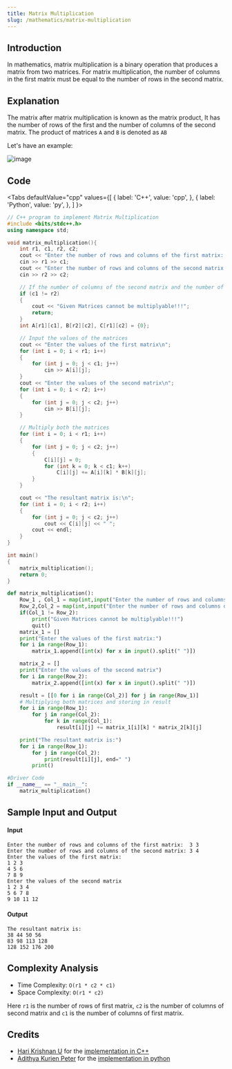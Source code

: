 ```yaml
---
title: Matrix Multiplication
slug: /mathematics/matrix-multiplication
---
```


## Introduction

In mathematics, matrix multiplication is a binary operation that produces a matrix from two matrices. For matrix multiplication, the number of columns in the first matrix must be equal to the number of rows in the second matrix.

## Explanation

The matrix after matrix multiplication is known as the matrix product, It has the number of rows of the first and the number of columns of the second matrix. The product of matrices `A` and `B` is denoted as `AB`

Let's have an example:

![image](https://i.postimg.cc/wMMLjKzQ/neo-4.png)

## Code


<Tabs
  defaultValue="cpp"
  values={[
    { label: 'C++', value: 'cpp', },
    { label: 'Python', value: 'py', },
  ]
}>

<TabItem value="cpp">

```cpp
// C++ program to implement Matrix Multiplication
#include <bits/stdc++.h>
using namespace std;

void matrix_multiplication(){
    int r1, c1, r2, c2;
    cout << "Enter the number of rows and columns of the first matrix:  ";
    cin >> r1 >> c1;
    cout << "Enter the number of rows and columns of the second matrix: ";
    cin >> r2 >> c2;

    // If the number of columns of the second matrix and the number of rows of first matrix differ, they cannot be added
    if (c1 != r2)
    {
        cout << "Given Matrices cannot be multiplyable!!!";
        return;
    }
    int A[r1][c1], B[r2][c2], C[r1][c2] = {0};

    // Input the values of the matrices
    cout << "Enter the values of the first matrix\n";
    for (int i = 0; i < r1; i++)
    {
        for (int j = 0; j < c1; j++)
            cin >> A[i][j];
    }
    cout << "Enter the values of the second matrix\n";
    for (int i = 0; i < r2; i++)
    {
        for (int j = 0; j < c2; j++)
            cin >> B[i][j];
    }

    // Multiply both the matrices
    for (int i = 0; i < r1; i++)
    {
        for (int j = 0; j < c2; j++)
        {
            C[i][j] = 0;
            for (int k = 0; k < c1; k++)
                C[i][j] += A[i][k] * B[k][j];
        }
    }

    cout << "The resultant matrix is:\n";
    for (int i = 0; i < r2; i++)
    {
        for (int j = 0; j < c2; j++)
            cout << C[i][j] << " ";
        cout << endl;
    }
}

int main()
{
    matrix_multiplication();
    return 0;
}

```

</TabItem>
<TabItem value="py">

```python
def matrix_multiplication():        
    Row_1 , Col_1 = map(int,input("Enter the number of rows and columns of the first matrix:  ").split(' '))
    Row_2,Col_2 = map(int,input("Enter the number of rows and columns of the second matrix: ").split(' '))
    if(Col_1 != Row_2):
        print("Given Matrices cannot be multiplyable!!!")
        quit()
    matrix_1 = []
    print("Enter the values of the first matrix:")
    for i in range(Row_1):
        matrix_1.append([int(x) for x in input().split(" ")])

    matrix_2 = []
    print("Enter the values of the second matrix")
    for i in range(Row_2):
        matrix_2.append([int(x) for x in input().split(" ")])

    result = [[0 for i in range(Col_2)] for j in range(Row_1)]
    # Multiplying both matrices and storing in result
    for i in range(Row_1):
        for j in range(Col_2):
            for k in range(Col_1):
                result[i][j] += matrix_1[i][k] * matrix_2[k][j]

    print("The resultant matrix is:")
    for i in range(Row_1):
        for j in range(Col_2):
            print(result[i][j], end=" ")
        print()

#Driver Code
if __name__ == "__main__":
    matrix_multiplication()
```

</TabItem>
</Tabs>

## Sample Input and Output

#### Input

```
Enter the number of rows and columns of the first matrix:  3 3
Enter the number of rows and columns of the second matrix: 3 4
Enter the values of the first matrix:
1 2 3
4 5 6
7 8 9
Enter the values of the second matrix
1 2 3 4
5 6 7 8
9 10 11 12
```

#### Output

```
The resultant matrix is:
38 44 50 56
83 98 113 128
128 152 176 200
```

## Complexity Analysis

- Time Complexity:  `O(r1 * c2 * c1)`
- Space Complexity: `O(r1 * c2)`

Here `r1` is the number of rows of first matrix, `c2` is the number of columns of second matrix and `c1` is the number of columns of first matrix.

## Credits

-   [Hari Krishnan U](https://github.com/Harikrishnan6336) for the [implementation in C++](https://github.com/TesseractCoding/NeoAlgo/blob/master/C-Plus-Plus/math/matrix_multiplication.cpp)
-   [Adithya Kurien Peter](https://github.com/aaadddiii) for the [implementation in python](https://github.com/TesseractCoding/NeoAlgo/blob/master/Python/math/Matrix_multiplication.py)
